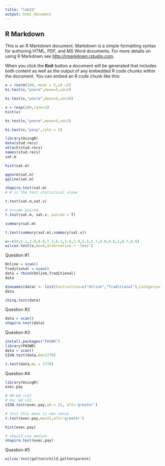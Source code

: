 ```yaml
---
title: "lab15"
output: html_document
---
```


## R Markdown

This is an R Markdown document. Markdown is a simple formatting syntax for authoring HTML, PDF, and MS Word documents. For more details on using R Markdown see <http://rmarkdown.rstudio.com>.

When you click the **Knit** button a document will be generated that includes both content as well as the output of any embedded R code chunks within the document. You can embed an R code chunk like this:

```r
x = rnorm(100, mean = 5,sd =2)
ks.test(x,"pnorm",mean=5,sd=2)
```

```r
ks.test(x,"pnorm",mean=5,sd=20)
```

```r
x = rexp(100,rate=2)
hist(x)
```

```r
ks.test(x,"pnorm",mean=5,sd=2)
```

```r
ks.test(x,"pexp",rate = 2)
```

```r
library(UsingR)
data(stud.recs)
attach(stud.recs)
names(stud.recs)
sat.m
```

```r
hist(sat.m)
```

```r
qqnorm(sat.m)
qqline(sat.m)
```

```r
shapiro.test(sat.m)
# W is the test statistical vlaue
```
```r
t.test(sat.m,sat.v)
```

```r
# assume paired
t.test(sat.m, sat.v, paired = T)
```

```r
summary(sat.m)
```

```r
t.test(summary(sat.m),summary(sat.v))
```

```r
x<-c(8,2.1,3.8,8.6,7.3,6.1,1.4,2.9,5.5,2.7,4.8,4.6,1,8.7,0.8)
wilcox.test(x,mu=6,alternative = 'less')
```

Question #1
```r
Online = scan()
Traditional = scan()
data = rbind(Online,Traditional)
data
```

```r
dimnames(data) <- list(Instruction=c("Online","Traditional"),Category=c("A","B", "C","D","F"))
data
```

```r
chisq.test(data)
```

Question #2
```r
data = scan()
shapiro.test(data)
```
Question #3
```r
install.packages("PASWR")
library(PASWR)
data = scan()
SIGN.test(data,md=1770)

```

```r
t.test(data,mu = 1770)
```
Question #4
```r
library(UsingR)
exec.pay
```

```r
# H0:md <=22
# Ha: md >22
SIGN.test(exec.pay,md = 22, alt='greater')
```

```r
# test this mean is non sense
t.test(exec.pay,mu=22,alt='greater')
```

```r
hist(exec.pay)
```

```r
# should use median
shapiro.test(exec.pay)
```
Question #5
```r
wilcox.test(galton$child,galton$parent)
```

